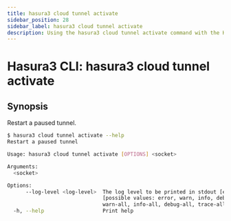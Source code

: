 ```yaml
---
title: hasura3 cloud tunnel activate
sidebar_position: 28
sidebar_label: hasura3 cloud tunnel activate
description: Using the hasura3 cloud tunnel activate command with the Hasura CLI
---
```


# Hasura3 CLI: hasura3 cloud tunnel activate 

## Synopsis
Restart a paused tunnel.

```bash
$ hasura3 cloud tunnel activate --help
Restart a paused tunnel

Usage: hasura3 cloud tunnel activate [OPTIONS] <socket>

Arguments:
  <socket>  

Options:
      --log-level <log-level>  The log level to be printed in stdout [env: HASURA_CLI_LOG_LEVEL=]
                               [possible values: error, warn, info, debug, trace, error-all,
                               warn-all, info-all, debug-all, trace-all]
  -h, --help                   Print help
```

